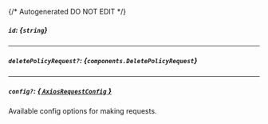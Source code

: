 {/* Autogenerated DO NOT EDIT  */}

##### `id`: *{`string`}*

---
##### `deletePolicyRequest?`: *{`components.DeletePolicyRequest`}*
<Collapsible openLabel={Labels.showProperties} closeLabel={Labels.hideProperties}>
    <DeletePolicyRequest/>
</Collapsible>

---
##### `config?`: [*{ `AxiosRequestConfig` }*](https://axios-http.com/docs/req_config)
Available config options for making requests.


